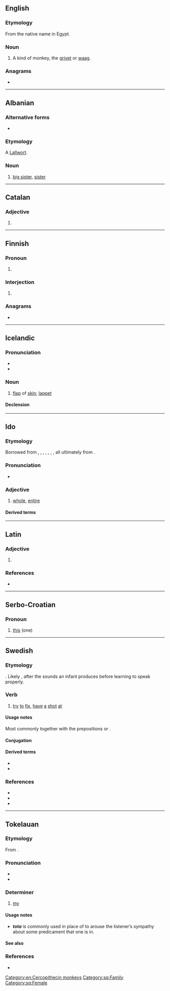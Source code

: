 {{also|Tóta}}
==English==

===Etymology===
From the native name in Egypt.

===Noun===
{{en-noun}}

# A kind of monkey, the [[grivet]] or [[waag]].

{{Webster 1913}}

===Anagrams===
* {{anagrams|en|a=aott|Atto|atto-|to a T|toat}}

[[Category:en:Cercopithecin monkeys]]

----

==Albanian==

===Alternative forms===
* {{alter|sq|totë}}

===Etymology===
A [[Lallwort]].

===Noun===
{{head|sq|noun}}

# [[big sister]], [[sister]]

[[Category:sq:Family]]
[[Category:sq:Female]]

----

==Catalan==

===Adjective===
{{head|ca|adjective form|g=f-s}}

# {{inflection of|ca|tot||f|s}}

----

==Finnish==

===Pronoun===
{{head|fi|pronoun form}}

# {{lb|fi|colloquial}} {{fi-form of|toi|case=partitive|pl=singular}}

===Interjection===
{{fi-int|tota}}

# {{lb|fi|colloquial}} {{n-g|space [[filler]] or [[pause]] during conversation}}
#: {{syn|fi|tuota|öö}}

===Anagrams===
* {{anagrams|fi|a=aott|atto-|otat|taot}}

----

==Icelandic==

===Pronunciation===
* {{IPA|is|/ˈtʰɔːta/}}
* {{rhymes|is|ɔːta|s=2}}

===Noun===
{{is-noun|f|totu|totur}}

# [[flap]] of [[skin]]; [[lappet]]
#: {{syn|is|sepi}}

====Declension====
{{is-decl-noun-f-w1|t|o|t|n=?}}

----

==Ido==

===Etymology===
Borrowed from {{bor|io|en|total}}, {{bor|io|fr|total}}, {{bor|io|de|total}}, {{bor|io|es|total}}, {{bor|io|pt|total}}, {{bor|io|it|totale}}, {{bor|io|ru|тотальный}}, all ultimately from {{der|io|la|totalis}}.

===Pronunciation===
* {{IPA|io|/ˈto.ta/}}

===Adjective===
{{io-adj}}

# [[whole]], [[entire]]

====Derived terms====
{{der2
|io|{{l|io|tote|pos=adv|t=entirely, perfectly, thoroughly}}
|{{l|io|totala|pos=a|t=total}}
|{{l|io|totale|pos=adv|t=totally}}
|{{l|io|entote|pos=adv|t=ensemble, altogether, on the whole, in all, in a body, bodily, overall}}
}}

----

==Latin==

===Adjective===
{{la-adj-form|tōta}}

# {{inflection of|la|tōtus||nom//abl//voc|f|s|;|nom//acc//voc|n|p}}

===References===
* {{R:du Cange}}

----

==Serbo-Croatian==
{{rfc|sh|Non-lemma form}}

===Pronoun===
{{sh-pronoun}}

# {{lb|sh|Kajkavian}} [[this]] (one)
#: {{syn|sh|ta}}

----

==Swedish==

===Etymology===
{{unknown|sv}}. Likely {{onomatopoeic|sv|nocap=1}}, after the sounds an infant produces before learning to speak properly.

===Verb===
{{sv-verb-reg}}

# [[try]] [[to]] [[fix]], [[have]] [[a]] [[shot]] [[at]]

====Usage notes====
Most commonly together with the prepositions {{m|sv|ihop}} or {{m|sv|till}}.

====Conjugation====
{{sv-conj-wk|nopp=1}}

====Derived terms====
* {{l|sv|tota ihop}}
* {{l|sv|tota till}}

===References===
* {{R:svenska.se|saol}}
* {{R:svenska.se|so}}
* {{R:svenska.se|saob|id=T_2071-0126.i1zU}}

----

==Tokelauan==

===Etymology===
From {{inh|tkl|poz-pol-pro|*te-o-ta}}.

===Pronunciation===
* {{IPA|tkl|/ˈto.ta/}}
* {{hyph|tkl|to|ta}}

===Determiner===
{{head|tkl|determiner|cat2=possessive determiners}}

# {{lb|tkl|inalienable|definite}} [[my]]

====Usage notes====
* '''''tota''''' is commonly used in place of {{m|tkl|toku}} to arouse the listener’s sympathy about some predicament that one is in.

====See also====
{{tkl-possessive determiners}}

===References===
* {{R:tkl:TD|page=398}}